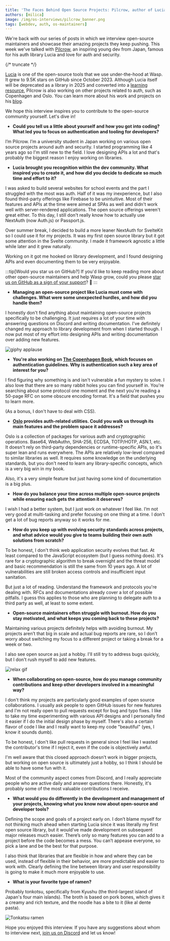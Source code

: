 ```yaml
---
title: 'The Faces Behind Open Source Projects: Pilcrow, author of Lucia Auth 🔒'
authors: [milica]
image: /img/os-interviews/pilcrow_banner.png
tags: [webdev, auth, os-maintainers]
---
```


We're back with our series of posts in which we interview open-source maintainers and showcase their amazing projects they keep pushing. This week we've talked with [Pilcrow](https://github.com/pilcrowonpaper), an inspiring young dev from Japan, famous for his auth library Lucia and love for auth and security.

{/* truncate */}

[Lucia](https://github.com/lucia-auth/lucia) is one of the open-source tools that we use under-the-hood at Wasp. It grew to 9.5K stars on GitHub since October 2023. Although Lucia itself will be deprecated as a library in 2025 and converted into a [learning resource](https://github.com/lucia-auth/lucia/discussions/1714), Pilcrow is also working on other projects related to auth, such as Copenhagen and Oslo. You can learn more about his work and projects on his [blog](https://pilcrowonpaper.com/).

We hope this interview inspires you to contribute to the open-source community yourself. Let's dive in!

- **Could you tell us a little about yourself and how you got into coding? What led you to focus on authentication and tooling for developers?**

I’m Pilcrow. I’m a university student in Japan working on various open source projects around auth and security. I started programming like 4 years ago so I'm still new to the field. I love designing APIs a lot and that's probably the biggest reason I enjoy working on libraries.

- **Lucia brought you recognition within the dev community. What inspired you to create it, and how did you decide to dedicate so much time and effort to it?**

I was asked to build several websites for school events and the part I struggled with the most was auth. Half of it was my inexperience, but I also found third-party offerings like Firebase to be unintuitive. Most of their features and APIs at the time were aimed at SPAs as well and didn't work well with server-rendered applications. The open source offerings weren't great either. To this day, I still don't really know how to actually use NextAuth (now Auth.js) or Passport.js.

Over summer break, I decided to build a more leaner NextAuth for SvelteKit so I could use it for my projects. It was my first open source library but it got some attention in the Svelte community. I made it framework agnostic a little while later and it grew naturally.

Working on it got me hooked on library development, and I found designing APIs and even documenting them to be very enjoyable.

:::tip\[Would you star us on GitHub?]
If you'd like to keep reading more about other open-source maintainers and help Wasp grow, could you please [star us on GitHub as a sign of your support](https://github.com/wasp-lang/wasp)? 🙏
:::

- **Managing an open-source project like Lucia must come with challenges. What were some unexpected hurdles, and how did you handle them?**

I honestly don't find anything about maintaining open-source projects specifically to be challenging. It just requires a lot of your time with answering questions on Discord and writing documentation. I've definitely changed my approach to library development from when I started though. I now put most of my effort into designing APIs and writing documentation over adding new features.

![giphy applause](https://media.giphy.com/media/mGK1g88HZRa2FlKGbz/giphy.gif?cid=790b7611pf6oxpvnttw8a1ej43c0c8escbmkyvschhu7wr9f\&ep=v1_gifs_search\&rid=giphy.gif\&ct=g)

- **You're also working on [The Copenhagen Book](https://github.com/pilcrowonpaper/copenhagen), which focuses on authentication guidelines. Why is authentication such a key area of interest for you?**

I find figuring why something is and isn't vulnerable a fun mystery to solve. I also love that there are so many rabbit holes you can find yourself in. You're searching about some protocol one moment and the next you're reading a 50-page RFC on some obscure encoding format. It's a field that pushes you to learn more.

(As a bonus, I don't have to deal with CSS).

- **[Oslo](https://github.com/pilcrowonpaper/oslo) provides auth-related utilities. Could you walk us through its main features and the problem space it addresses?**

Oslo is a collection of packages for various auth and cryptographic operations. Base64, WebAuthn, SHA-256, ECDSA, TOTP/HOTP, ASN.1, etc. It doesn't rely on third-party dependencies or runtime-specific APIs, so it's super lean and runs everywhere. The APIs are relatively low-level compared to similar libraries as well. It requires some knowledge on the underlying standards, but you don't need to learn any library-specific concepts, which is a very big win in my book.

Also, it's a very simple feature but just having some kind of documentation is a big plus.

- **How do you balance your time across multiple open-source projects while ensuring each gets the attention it deserves?**

I wish I had a better system, but I just work on whatever I feel like. I’m not very good at multi-tasking and prefer focusing on one thing at a time. I don't get a lot of bug reports anyway so it works for me.

- **How do you keep up with evolving security standards across projects, and what advice would you give to teams building their own auth solutions from scratch?**

To be honest, I don't think web application security evolves that fast. At least compared to the JavaScript ecosystem (but I guess nothing does). It's rare for a cryptographic algorithm to break overnight and the threat model and basic recommendation is still the same from 10 years ago. A lot of vulnerabilities are still broken access controls and insufficient input sanitation.

But just a lot of reading. Understand the framework and protocols you're dealing with. RFCs and documentations already cover a lot of possible pitfalls. I guess this applies to those who are planning to delegate auth to a third party as well, at least to some extent.

- **Open-source maintainers often struggle with burnout. How do you stay motivated, and what keeps you coming back to these projects?**

Maintaining various projects definitely helps with avoiding burnout. My projects aren’t that big in scale and actual bug reports are rare, so I don’t worry about switching my focus to a different project or taking a break for a week or two.

I also see open source as just a hobby. I'll still try to address bugs quickly, but I don't rush myself to add new features.

![relax gif](https://i.giphy.com/media/v1.Y2lkPTc5MGI3NjExcWF3ZGRwNjFmYmVzanM0d3ZydzNjd2w5bTlxMWlqd294aWwzNmZzMiZlcD12MV9pbnRlcm5hbF9naWZfYnlfaWQmY3Q9Zw/q10hztkXiFFmhBbH2l/giphy.gif)

- **When collaborating on open-source, how do you manage community contributions and keep other developers involved in a meaningful way?**

I don't think my projects are particularly good examples of open source collaborations. I usually ask people to open GitHub issues for new features and I'm not really open to pull requests except for bug and typo fixes. I like to take my time experimenting with various API designs and I personally find it easier if I do the initial design phase by myself. There's also a certain flavor of code I like and I really want to keep my code "beautiful" (yes, I know it sounds dumb).

To be honest, I don't like pull requests in general since I feel like I wasted the contributor's time if I reject it, even if the code is objectively awful.

I'm well aware that this closed approach doesn't work in bigger projects, but working on open source is ultimately just a hobby, so I think I should be able to have some fun with it.

Most of the community aspect comes from Discord, and I really appreciate people who are active daily and answer questions there. Honestly, it's probably some of the most valuable contributions I receive.

- **What would you do differently in the development and management of your projects, knowing what you know now about open-source and developer tools?**

Defining the scope and goals of a project early on. I don’t blame myself for not thinking much ahead when starting Lucia since it was literally my first open source library, but it would’ve made development on subsequent major releases much easier. There’s only so many features you can add to a project before the code becomes a mess. You can’t appease everyone, so pick a lane and be the best for that purpose.

I also think that libraries that are flexible in how and where they can be used, instead of flexible in their behavior, are more predictable and easier to work with. Clearly defining the line between library and user responsibility is going to make it much more enjoyable to use.

- **What is your favorite type of ramen?**

Probably tonkotsu, specifically from Kyushu (the third-largest island of Japan's four main islands). The broth is based on pork bones, which gives it a creamy and rich texture, and the noodle has a bite to it (like al dente pasta).

![Tonkatsu ramen](https://prd-static.gltjp.com/glt/data/article/21000/20290/20230407_103858_503a919a_w1920.webp)

Hope you enjoyed this interview. If you have any suggestions about whom to interview next, [join us on Discord](https://discord.gg/TUeXksNqaH) and let us know!
